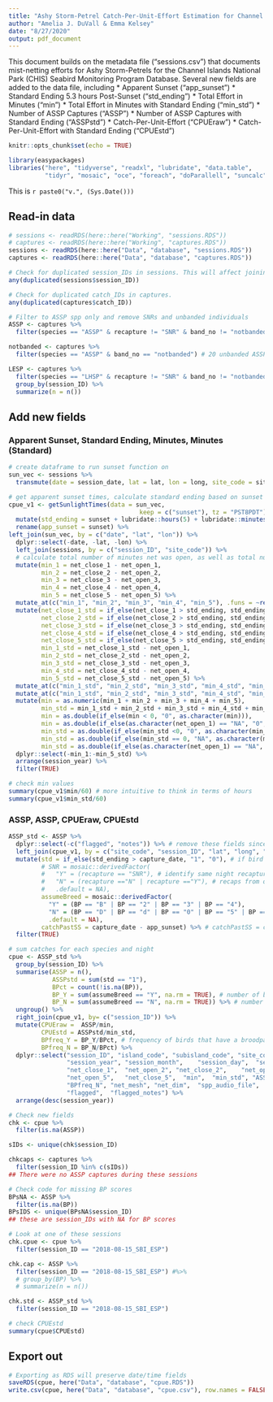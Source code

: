 ```yaml
---
title: "Ashy Storm-Petrel Catch-Per-Unit-Effort Estimation for Channel Islands National Park"
author: "Amelia J. DuVall & Emma Kelsey"
date: "8/27/2020"
output: pdf_document
---
```


This document builds on the metadata file ("sessions.csv") that documents mist-netting efforts for Ashy Storm-Petrels for the Channel Islands National Park (CHIS) Seabird Monitoring Program Database. Several new fields are added to the data file, including
* Apparent Sunset ("app_sunset")
* Standard Ending 5.3 hours Post-Sunset ("std_ending")
* Total Effort in Minutes ("min")
* Total Effort in Minutes with Standard Ending ("min_std")
* Number of ASSP Captures ("ASSP")
* Number of ASSP Captures with Standard Ending ("ASSPstd")
* Catch-Per-Unit-Effort ("CPUEraw")
* Catch-Per-Unit-Effort with Standard Ending ("CPUEstd")

```r
knitr::opts_chunk$set(echo = TRUE)

library(easypackages)
libraries("here", "tidyverse", "readxl", "lubridate", "data.table",
          "tidyr", "mosaic", "oce", "foreach", "doParallell", "suncalc")
```

This is `r paste0("v.", (Sys.Date()))`

## Read-in data
```r
# sessions <- readRDS(here::here("Working", "sessions.RDS"))
# captures <- readRDS(here::here("Working", "captures.RDS"))
sessions <- readRDS(here::here("Data", "database", "sessions.RDS"))
captures <- readRDS(here::here("Data", "database", "captures.RDS"))

# Check for duplicated session_IDs in sessions. This will affect joining data frames by session_ID. 
any(duplicated(sessions$session_ID))

# Check for duplicated catch_IDs in captures.
any(duplicated(captures$catch_ID))

# Filter to ASSP spp only and remove SNRs and unbanded individuals
ASSP <- captures %>%
  filter(species == "ASSP" & recapture != "SNR" & band_no != "notbanded") # 3799 observations

notbanded <- captures %>%
  filter(species == "ASSP" & band_no == "notbanded") # 20 unbanded ASSP

LESP <- captures %>%
  filter(species == "LHSP" & recapture != "SNR" & band_no != "notbanded") %>%
  group_by(session_ID) %>%
  summarize(n = n())
```

## Add new fields
### Apparent Sunset, Standard Ending, Minutes, Minutes (Standard)
```r
# create dataframe to run sunset function on
sun_vec <- sessions %>%  
  transmute(date = session_date, lat = lat, lon = long, site_code = site_code, session_ID = session_ID)

# get apparent sunset times, calculate standard ending based on sunset and join back with CPUE database
cpue_v1 <- getSunlightTimes(data = sun_vec,
                                    keep = c("sunset"), tz = "PST8PDT") %>% 
  mutate(std_ending = sunset + lubridate::hours(5) + lubridate::minutes(18)) %>% # standard ending = 5.3 hours after sunset
  rename(app_sunset = sunset) %>%
left_join(sun_vec, by = c("date", "lat", "lon")) %>%
  dplyr::select(-date, -lat, -lon) %>%
  left_join(sessions, by = c("session_ID", "site_code")) %>% 
  # calculate total number of minutes net was open, as well as total number of minutes before standard ending
  mutate(min_1 = net_close_1 - net_open_1,
         min_2 = net_close_2 - net_open_2,
         min_3 = net_close_3 - net_open_3,
         min_4 = net_close_4 - net_open_4,
         min_5 = net_close_5 - net_open_5) %>% 
  mutate_at(c("min_1", "min_2", "min_3", "min_4", "min_5"), .funs = ~replace_na(., 0)) %>%
  mutate(net_close_1_std = if_else(net_close_1 > std_ending, std_ending, net_close_1),
         net_close_2_std = if_else(net_close_2 > std_ending, std_ending, net_close_2),
         net_close_3_std = if_else(net_close_3 > std_ending, std_ending, net_close_3),
         net_close_4_std = if_else(net_close_4 > std_ending, std_ending, net_close_4),
         net_close_5_std = if_else(net_close_5 > std_ending, std_ending, net_close_5),
         min_1_std = net_close_1_std - net_open_1,
         min_2_std = net_close_2_std - net_open_2,
         min_3_std = net_close_3_std - net_open_3,
         min_4_std = net_close_4_std - net_open_4,
         min_5_std = net_close_5_std - net_open_5) %>% 
  mutate_at(c("min_1_std", "min_2_std", "min_3_std", "min_4_std", "min_5_std"), .funs = ~replace(., .<0, 0)) %>%
  mutate_at(c("min_1_std", "min_2_std", "min_3_std", "min_4_std", "min_5_std"), .funs = ~replace_na(., 0)) %>%
  mutate(min = as.numeric(min_1 + min_2 + min_3 + min_4 + min_5),
         min_std = min_1_std + min_2_std + min_3_std + min_4_std + min_5_std,
         min = as.double(if_else(min < 0, "0", as.character(min))),
         min = as.double(if_else(as.character(net_open_1) == "NA", "0", as.character(min))),
         min_std = as.double(if_else(min_std <0, "0", as.character(min_std))), 
         min_std = as.double(if_else(min_std == 0, "NA", as.character(min_std))),# new line
         min_std = as.double(if_else(as.character(net_open_1) == "NA", "0", as.character(min_std)))) %>%
  dplyr::select(-min_1:-min_5_std) %>%
  arrange(session_year) %>%
  filter(TRUE)

# check min values
summary(cpue_v1$min/60) # more intuitive to think in terms of hours
summary(cpue_v1$min_std/60)
```

### ASSP, ASSP, CPUEraw, CPUEstd
```r
ASSP_std <- ASSP %>%
  dplyr::select(-c("flagged", "notes")) %>% # remove these fields since they exist in sessions w/ diff values
  left_join(cpue_v1, by = c("site_code", "session_ID", "lat", "long", "session_date", "session_month", "session_day", "session_year", "island_code", "subisland_code")) %>%  # join captures and cpue_v1 dataframes
  mutate(std = if_else(std_ending > capture_date, "1", "0"), # if bird was caught before std_ending = 1, after = 0
         # SNR = mosaic::derivedFactor(
         #   "Y" = (recapture == "SNR"), # identify same night recaptures to be removed from CPUE
         #   "N" = (recapture =="N" | recapture =="Y"), # recaps from other nights still count 
         #   .default = NA),
         assumeBreed = mosaic::derivedFactor(
           "Y" = (BP == "B" | BP == "2" | BP == "3" | BP == "4"),
           "N" = (BP == "D" | BP == "d" | BP == "0" | BP == "5" | BP == "PD" | BP == "1" | BP == "1.5" | BP == "4.5"),
           .default = NA),
         catchPastSS = capture_date - app_sunset) %>% # catchPastSS = capture time (min) past sunset
  filter(TRUE)

# sum catches for each species and night
cpue <- ASSP_std %>%
  group_by(session_ID) %>%
  summarise(ASSP = n(), 
            ASSPstd = sum(std == "1"),
            BPct = count(!is.na(BP)), 
            BP_Y = sum(assumeBreed == "Y", na.rm = TRUE), # number of birds that have a broodpatch (2-4, B)
            BP_N = sum(assumeBreed == "N", na.rm = TRUE)) %>% # number of birds that dont have a broodpatch (1, 1.5, 4.5, 5, PB, D)
  ungroup() %>%
  right_join(cpue_v1, by= c("session_ID")) %>%
  mutate(CPUEraw =  ASSP/min,
         CPUEstd = ASSPstd/min_std,
         BPfreq_Y = BP_Y/BPct, # frequency of birds that have a broodpatch
         BPfreq_N = BP_N/BPct) %>%
  dplyr::select("session_ID", "island_code", "subisland_code", "site_code", "site_name",	"lat",	"long",	"session_date", 
                "session_year", "session_month",	"session_day",	"series_ID",	"app_sunset",	"std_ending",	"net_open_1",
                "net_close_1",	"net_open_2", "net_close_2",	"net_open_3",	"net_close_3",	"net_open_4",	"net_close_4", 
                "net_open_5",	"net_close_5",	"min",	"min_std", "ASSP",	"ASSPstd",	"CPUEraw",	"CPUEstd", "BPfreq_Y",
                "BPfreq_N", "net_mesh", "net_dim",	"spp_audio_file",	"dB_level", "speaker_system",	"org", "notes", 
                "flagged",	"flagged_notes") %>%
  arrange(desc(session_year))

# Check new fields
chk <- cpue %>% 
  filter(is.na(ASSP))

sIDs <- unique(chk$session_ID)

chkcaps <- captures %>%
  filter(session_ID %in% c(sIDs))
## There were no ASSP captures during these sessions

# Check code for missing BP scores
BPsNA <- ASSP %>%
  filter(is.na(BP))
BPsIDS <- unique(BPsNA$session_ID)
## these are session_IDs with NA for BP scores

# Look at one of these sessions
chk.cpue <- cpue %>%
  filter(session_ID == "2018-08-15_SBI_ESP")

chk.cap <- ASSP %>%
  filter(session_ID == "2018-08-15_SBI_ESP") #%>%
  # group_by(BP) %>%
  # summarize(n = n())

chk.std <- ASSP_std %>%
  filter(session_ID == "2018-08-15_SBI_ESP")

# check CPUEstd
summary(cpue$CPUEstd)
```  

## Export out
```r
# Exporting as RDS will preserve date/time fields
saveRDS(cpue, here("Data", "database", "cpue.RDS"))
write.csv(cpue, here("Data", "database", "cpue.csv"), row.names = FALSE)
```